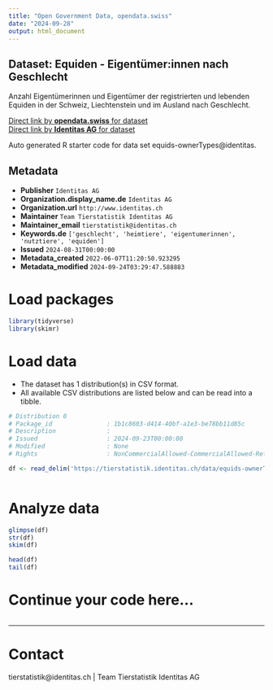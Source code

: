 ```yaml
---
title: "Open Government Data, opendata.swiss"
date: "2024-09-28"
output: html_document
---
```


## Dataset: Equiden - Eigentümer:innen nach Geschlecht

Anzahl Eigentümerinnen und Eigentümer der registrierten und lebenden Equiden in der Schweiz, Liechtenstein und im Ausland nach Geschlecht. 

[Direct link by **opendata.swiss** for dataset](https://opendata.swiss/de/dataset/equiden-eigentumer-innen-nach-geschlecht)<br>
[Direct link by **Identitas AG** for dataset](https://tierstatistik.identitas.ch/)

Auto generated R starter code for data set equids-ownerTypes@identitas.

## Metadata

- **Publisher** `Identitas AG`
- **Organization.display_name.de** `Identitas AG`
- **Organization.url** `http://www.identitas.ch`
- **Maintainer** `Team Tierstatistik Identitas AG`
- **Maintainer_email** `tierstatistik@identitas.ch`
- **Keywords.de** `['geschlecht', 'heimtiere', 'eigentumerinnen', 'nutztiere', 'equiden']`
- **Issued** `2024-08-31T00:00:00`
- **Metadata_created** `2022-06-07T11:20:50.923295`
- **Metadata_modified** `2024-09-24T03:29:47.588883`


# Load packages

```r

library(tidyverse)
library(skimr)

```

# Load data

-   The dataset has 1 distribution(s) in CSV format.
-   All available CSV distributions are listed below and can be read into a tibble.

```r

# Distribution 0
# Package_id               : 1b1c8603-d414-40bf-a1e3-be78bb11d85c
# Description              : 
# Issued                   : 2024-09-23T00:00:00
# Modified                 : None
# Rights                   : NonCommercialAllowed-CommercialAllowed-ReferenceRequired

df <- read_delim('https://tierstatistik.identitas.ch/data/equids-ownerTypes.csv')



```

# Analyze data

```r

glimpse(df)
str(df)
skim(df)

head(df)
tail(df)

```

# Continue your code here...

```r

```

------------------------------------------------------------------------

# Contact

tierstatistik@identitas.ch | Team Tierstatistik Identitas AG
